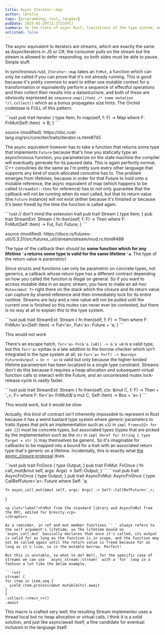 ```yaml
---
title: Async Iterator::map
author: lbfalvy
tags: [programming, rust, langdev]
pubDate: 2025-01-29T11:27Z[UTC]
summary: On the state of async Rust, limitations of the type system, and Iterator::map
unlisted: false
---
```


The async equivalent to iterators are streams, which are exactly the same as AsyncIterators in JS or C#; the consumer pulls on the stream but the stream is allowed to defer responding, so both sides must be able to pause. Simple stuff.

In synchronous rust, `Iterator::map` takes an `FnMut`, a function which can only be called if you can prove that it's not already running. This is good because it's pretty common to want to either use mutable context for a transformation or equivalently perform a sequence of effectful operations and then collect their results into a datastructure, and both of these are obviously expressed as `sequence.map(|item| /* some mutation */).collect()` which as a bonus propagates size hints. The Orchid codebase is FULL of this pattern.

<Graphic>
  ```rust
  pub trait Iterator {
    type Item;
    fn map<B, F>(self, f: F) -> Map<Self, F> where F: FnMut(Self::Item) -> B;
  }
  ```
  <p slot="label">source (modified): https://doc.rust-lang.org/src/core/iter/traits/iterator.rs.html#745</p>
</Graphic>

The async equivalent however has to take a function that returns some type that implements `Future` because that's how you statically type an asynchronous function, you parameterize on the state machine the compiler will eventually generate for its paused data. This is again perfectly normal, C++ coroutines do the same as I'm pretty sure every other language that supports any kind of stack-allocated coroutine has to. The problem emerges from lifetimes, because in order for that Future to hold onto a mutable reference, the async equivalent of map (which happens to be called `StreamExt::then` for reference) has to not only guarantee that the callback will not be running when its next called, but that its return value (the `Future` instance) will not exist (either because it's finished or because it's been freed) by the time the function is called again.

<Graphic>
  ```rust
  // don't mind the extension trait
  pub trait Stream {
    type Item;
  }
  pub trait StreamExt: Stream {
    fn then<Fut, F>(self, f: F) -> Then<Self, Fut, F>
    where
      F: FnMut(Self::Item) -> Fut,
      Fut: Future;
  }
  ```
  <p slot="label">source (modified): https://docs.rs/futures-util/0.3.31/src/futures_util/stream/stream/mod.rs.html#488</p>
</Graphic>

The type of the callback then _should be_ **some function which for any lifetime `'a` returns some type is valid for the same lifetime `'a`**. The type of the return value is parametric! 

Since structs and functions can only be parametric on concrete types, not generics, a callback whose return type has a different contract depending on how you called the function is illegal on general. So if you want to access mutable data in an async stream, you have to make an ad-hoc `Mutex<&mut T>` right there on the stack which the closure and its return value can capture by shared reference and then immediately lock for its entire runtime. Streams are lazy and a new value will not be pulled until the current one is finished so this mutex can never ever be contested, but there is no way at all to explain this to the type system.

<Graphic>
  ```rust
  pub trait StreamExt: Stream {
    fn then<Fut, F>(self, f: F) -> Then<Self, Fut, F>
    where
      F: FnMut<'a>(Self::Item) -> Fut<'a>,
      Fut<'a>: Future + 'a;
  }
  ```
  <p slot="label">This would not work</p>
</Graphic>

There's an escape hatch, `for<'a> Fn(&'a [u8]) -> &'a u8` is a valid type, but this `for<'a>` syntax is a late addition to the borrow checker which isn't integrated in the type system at all, so `for<'a> Fn(T) -> Box<dyn Future<Output = U> + 'a>` is valid but only because the higher-kinded lifetime parametrism has been localized to a single type constraint. Streams don't do this because it requires a heap allocation and subsequent virtual function calls to interact with the Future, and an uncontested mutex lock-release cycle is vastly faster.

<Graphic>
  ```rust
  pub trait StreamExt: Stream {
    fn then<C, F, R>(self, ctx: &mut C, f: F)
      -> Then<Self, Box<dyn Future<Output = R> + '_>, F>
    where F: for<'a> FnMut(&'a mut C, Self::Item)
      -> Box<dyn Future<Output = R> + 'a>
  }
  ```
  <p slot="label">This would work, but it would be slow</p>
</Graphic>

Actually, this kind of contract isn't inherently impossible to represent in Rust because it has a weird bastard type system where generic parameters to traits (types that pick an implementation such as `u32` in `impl From<u32> for u64 {}`) must be concrete types, but associated types (types that are picked by the implementation such as the `str` in `impl Deref for String { type Target = str }`) may themselves be generic. So it's imaginable for callbacks to be mapped into a bound for a trait with an associated return type that's generic on a lifetime. Incidentally, this is exactly what [the async_closure proposal](https://rust-lang.github.io/rfcs/3668-async-closures.html#asyncfn) does.

<Graphic>
  ```rust
  pub trait FnOnce<Args: Tuple> {
    type Output;
  }
  pub trait FnMut<Args: Tuple>: FnOnce<Args> {
    fn call_mut(&mut self, args: Args) -> Self::Output;
  }
  ```
  ```rust
  pub trait AsyncFnOnce<Args> {
    type Output;
  }
  pub trait AsyncFnMut<Args>: AsyncFnOnce<Args> {
    type CallRefFuture<'a>: Future<Output = Self::Output>
    where
      Self: 'a;

    fn async_call_mut(&mut self, args: Args) -> Self::CallRefFuture<'_>;
  }
  ```
  <p slot="label">FnMut from the standard library and AsyncFnMut from the RFC, edited for brevity.</p>
</Graphic>

As a reminder, in ref and mut member functions `'_` always refers to the self argument's lifetime, so The lifetime bound on `async_call_mut` basically declares that once it's called, its output is valid for as long as the function is in scope, and the function may not be called again until the return value is freed because for as long as it's live, so is the mutable borrow. Perfect!

But this is unstable, so what to do? Well, for the specific case of streams we can use  `async_stream::stream!` with a `for` loop in a fashion a lot like the below example.

```rust
stream! {
  for item in item_seq {
    yield item.process(&mut mutableCtx).await
  }
}
.collect::<Vec<_>>()
.await
```

This macro is crafted very well; the resulting Stream implementor uses a thread local but no heap allocation or virtual calls. I think it is a solid solution, and just like async/await itself, a fine candidate for eventual inclusion in the language itself.